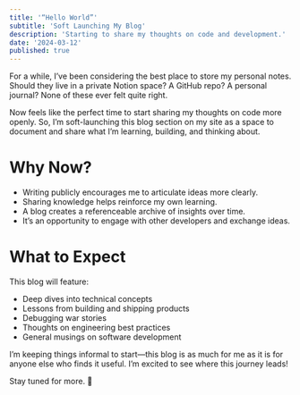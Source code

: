 ```yaml
---
title: '“Hello World”'
subtitle: 'Soft Launching My Blog'
description: 'Starting to share my thoughts on code and development.'
date: '2024-03-12'
published: true
---
```


For a while, I’ve been considering the best place to store my personal notes. Should they live in a private Notion space? A GitHub repo? A personal journal? None of these ever felt quite right.

Now feels like the perfect time to start sharing my thoughts on code more openly. So, I’m soft-launching this blog section on my site as a space to document and share what I’m learning, building, and thinking about.

# Why Now?

- Writing publicly encourages me to articulate ideas more clearly.
- Sharing knowledge helps reinforce my own learning.
- A blog creates a referenceable archive of insights over time.
- It’s an opportunity to engage with other developers and exchange ideas.

# What to Expect

This blog will feature:

- Deep dives into technical concepts
- Lessons from building and shipping products
- Debugging war stories
- Thoughts on engineering best practices
- General musings on software development

I’m keeping things informal to start—this blog is as much for me as it is for anyone else who finds it useful. I’m excited to see where this journey leads!

Stay tuned for more. 🚀
